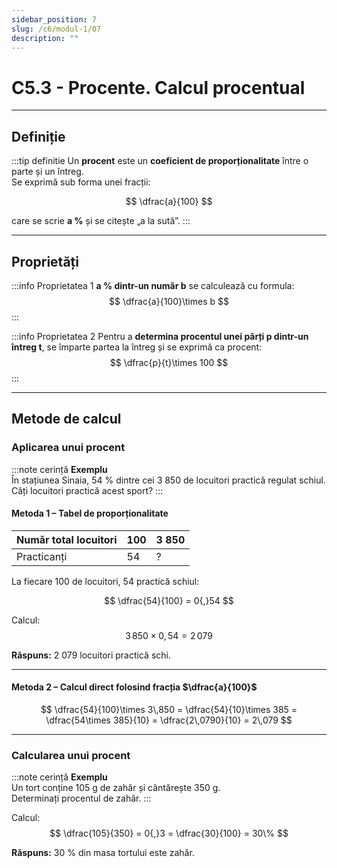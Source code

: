 ```yaml
---
sidebar_position: 7
slug: /c6/modul-1/07
description: ""
---
```


# C5.3 - Procente. Calcul procentual

---

## Definiție

:::tip definitie
Un **procent** este un **coeficient de proporționalitate** între o parte și un întreg.  
Se exprimă sub forma unei fracții:

$$
\dfrac{a}{100}
$$

care se scrie **a %** și se citește „a la sută”.
:::

---

## Proprietăți

:::info Proprietatea 1
**a % dintr-un număr b** se calculează cu formula:
$$
\dfrac{a}{100}\times b
$$
:::

:::info Proprietatea 2
Pentru a **determina procentul unei părți p dintr-un întreg t**, se împarte partea la întreg și se exprimă ca procent:
$$
\dfrac{p}{t}\times 100
$$
:::

---

## Metode de calcul

### Aplicarea unui procent

:::note cerințǎ
**Exemplu**  
În stațiunea Sinaia, 54 % dintre cei 3 850 de locuitori practică regulat schiul.  
Câți locuitori practică acest sport?
:::

#### Metoda 1 – Tabel de proporționalitate

| Număr total locuitori | 100 | 3 850 |
|-----------------------|-----|-------|
| Practicanți           | 54  |  ?    |

La fiecare 100 de locuitori, 54 practică schiul:

$$
\dfrac{54}{100} = 0{,}54
$$

Calcul:
$$
3\,850 \times 0{,}54 = 2\,079
$$

**Răspuns:** 2 079 locuitori practică schi.

---

#### Metoda 2 – Calcul direct folosind fracția $\dfrac{a}{100}$

$$
\dfrac{54}{100}\times 3\,850
   = \dfrac{54}{10}\times 385
   = \dfrac{54\times 385}{10}
   = \dfrac{2\,0790}{10}
   = 2\,079
$$

---

### Calcularea unui procent

:::note cerințǎ
**Exemplu**  
Un tort conține 105 g de zahăr și cântărește 350 g.  
Determinați procentul de zahăr.
:::

Calcul:
$$
\dfrac{105}{350} = 0{,}3 = \dfrac{30}{100} = 30\%
$$

**Răspuns:** 30 % din masa tortului este zahăr.
